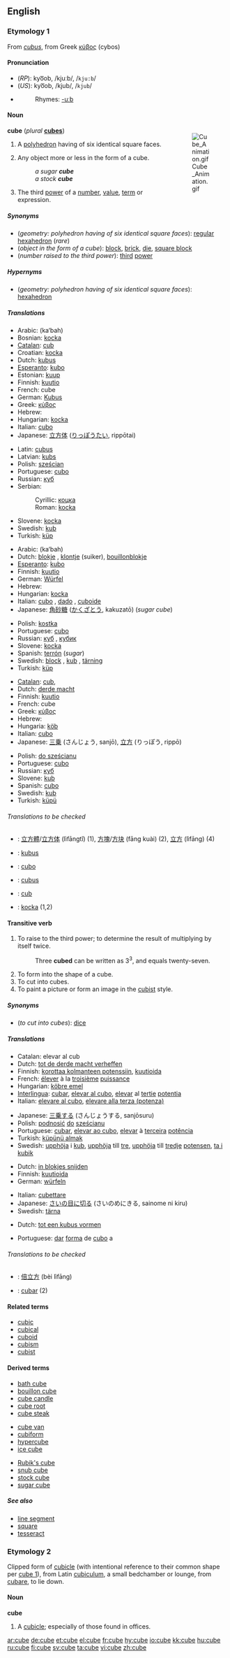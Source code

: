 {{wikipedia}}

==English==
===Etymology 1===
From {{L.}} ''[[cubus]]'', from Greek [[κύβος]] (cybos)

====Pronunciation====
*(''RP''): kyo͞ob, /kjuːb/, /<tt>kju:b</tt>/
*(''US''): kyo͞ob, /kjub/, /<tt>kjub</tt>/
*{{audio|en-us-cube.ogg|Audio (US)}}
*:Rhymes: [[Rhymes:English:-uːb|-uːb]]

====Noun====
<div style="float:right;;width:120px">
[[Image:Cube Animation.gif]]
</div>
'''cube''' (''plural'' '''[[cubes]]''')

#{{geometry}} A [[polyhedron]] having of six identical square faces.
#Any object more or less in the form of a cube.
#:''a sugar '''cube'''''
#:''a stock '''cube'''''
#{{mathematics}} The third [[power]] of a [[number]], [[value]], [[term]] or expression.
<!--#(''electronic gaming'') [[Nintendo GameCube]].-->

=====Synonyms=====
*(''geometry: polyhedron having of six identical square faces''): [[regular hexahedron]] (''rare'')
*(''object in the form of a cube''): [[block]], [[brick]], [[die]], [[square block]]
*(''number raised to the third power''): [[third]] [[power]]

=====Hypernyms=====
*(''geometry: polyhedron having of six identical square faces''): [[hexahedron]]

=====Translations=====
{{trans-top|geometry: polyhedron having of six identical square faces}}
*Arabic: {{ARchar|[[كعبة]]}} (ka‘bah) {{f}}
*Bosnian: [[kocka#Bosnian|kocka]] {{f}}
*[[Catalan]]: [[cub]] {{m}}
*Croatian: [[kocka#Croatian|kocka]] {{f}}
*Dutch: [[kubus]] {{m}}
*[[Esperanto]]: [[kubo]]
*Estonian: [[kuup]]
*Finnish: [[kuutio]]
*French: cube {{m}}
*German: [[Kubus]] {{m}}
*Greek: [[κύβος]] {{m}}
*Hebrew: {{he-translation|קוביה|kubiyá}} {{f}}
*Hungarian: [[kocka]]
*Italian: [[cubo]] {{m}}
*Japanese: [[立方体]] ([[りっぽうたい]], rippōtai)
{{trans-mid}}
*Latin: [[cubus]] {{m}}
*Latvian: [[kubs]] {{m}}
*Polish: [[sześcian]] {{m}}
*Portuguese: [[cubo]] {{m}}
*Russian: [[куб]] {{m}}
*Serbian:
*:Cyrillic: [[коцка#Serbian|коцка]] {{f}}
*:Roman: [[kocka#Serbian|kocka]] {{f}}
*Slovene: [[kocka]] {{f}}
*Swedish: [[kub]] {{c}}
*Turkish: [[küp]]
{{trans-bottom}}

{{trans-top|object more or less in the form of a cube}}
*Arabic: {{ARchar|[[كعبة]]}} (ka‘bah) {{f}}
*Dutch: [[blokje]] {{n}}, [[klontje]] {{n}} (suiker), [[bouillon]][[blokje]] {{n}}
*[[Esperanto]]: [[kubo]]
*Finnish: [[kuutio]]
*German: [[Würfel]] {{m}}
*Hebrew: {{he-translation|קוביה|kubiyá}} {{f}}
*Hungarian: [[kocka]]
*Italian: [[cubo]] {{m}}, [[dado]] {{m}}, [[cuboide]] {{m}}
*Japanese: [[角砂糖]] ([[かくざとう]], kakuzatō) (''sugar cube'')
{{trans-mid}}
*Polish: [[kostka]] {{f}}
*Portuguese: [[cubo]] {{m}}
*Russian: [[куб]] {{m}}, [[кубик]] {{m}}
*Slovene: [[kocka]] {{f}}
*Spanish: [[terrón]] {{m}} (''sugar'')
*Swedish: [[block]] {{n}}, [[kub]] {{c}}, [[tärning]] {{c}}
*Turkish: [[küp]]
{{trans-bottom}}

{{trans-top|arithmetic: number raised to the third power}}
*[[Catalan]]: [[cub]], {{m}}
*Dutch: [[derde macht]]
*Finnish: [[kuutio]]
*French: cube {{m}}
*Greek: [[κύβος]] {{m}}
*Hebrew: {{he-translation|בשלישית|bashlishít}}
*Hungaria: [[köb]]
*Italian: [[cubo]] {{m}}
*Japanese: [[三乗]] (さんじょう, sanjō), [[立方]] (りっぽう, rippō)
{{trans-mid}}
*Polish: [[do sześcianu]]
*Portuguese: [[cubo]] {{m}}
*Russian: [[куб]] {{m}}
*Slovene: [[kub]] {{m}}
*Spanish: [[cubo]]
*Swedish: [[kub]] {{c}}
*Turkish: [[küpü]] 
{{trans-bottom}}

======Translations to be checked======
<!--Remove this section once all of the translations below have been moved into the tables above.-->
{{checktrans}}
{{top}}
*{{ttbc|Chinese}}: [[立方體]]/[[立方体]] (lìfāngtǐ) (1), [[方塊]]/[[方块]] (fāng kuài) (2), [[立方]] (lìfāng) (4)
*{{ttbc|Indonesian}}: [[kubus]]
*{{ttbc|Interlingua}}: [[cubo]]
{{mid}}
*{{ttbc|Latin}}: [[cubus]]
*{{ttbc|Romanian}}: [[cub]] {{n}}
*{{ttbc|Slovak}}: [[kocka]] {{f}} (1,2)
{{bottom}}

====Transitive verb====
{{en-verb|cub|ing}}

#{{arithmetic}} To raise to the third power; to determine the result of multiplying by itself twice.
#:Three '''cubed''' can be written as 3<sup>3</sup>, and equals twenty-seven.
#To form into the shape of a cube.<!--disputed-->
#To cut into cubes.
#To paint a picture or form an image in the [[cubist]] style.<!--disputed-->
<!--Proper noun?: #(''electronic game'') To port to or [[enhance-remake]] for Nintendo GameCube.-->

=====Synonyms=====
*(''to cut into cubes''): [[dice]]

=====Translations=====
{{trans-top|arithmetic: to raise to the third power}}
*Catalan: elevar al cub
*Dutch: [[tot de derde macht verheffen]]
*Finnish: [[korottaa kolmanteen potenssiin]], [[kuutioida]]
*French: [[élever]] à la [[troisième]] [[puissance]]
*Hungarian: [[köbre emel]]
*[[Interlingua]]: [[cubar]], [[elevar al cubo]], [[elevar]] al [[tertie]] [[potentia]]
*Italian: [[elevare al cubo]], [[elevare alla terza (potenza)]]
{{trans-mid}}
*Japanese: [[三乗]]する (さんじょうする, sanjōsuru)
*Polish: [[podnosić]] [[do]] [[sześcian]]u
*Portuguese: [[cubar]], [[elevar ao cubo]], [[elevar]] à [[terceira]] [[potência]]
*Turkish: [[küpünü almak]]
*Swedish: [[upphöja]] i [[kub]], [[upphöja]] till [[tre]], [[upphöja]] till [[tredje]] [[potensen]], [[ta i kubik]]
{{trans-bottom}}

{{trans-top|to cut into cubes}}
*Dutch: [[in blokjes snijden]]
*Finnish: [[kuutioida]]
*German: [[würfeln]]
{{trans-mid}}
*Italian: [[cubettare]]
*Japanese: [[さいの目に切る]] (さいのめにきる, sainome ni kiru)
*Swedish: [[tärna]]
{{trans-bottom}}

{{trans-top|to form into the shape of a cube}}
*Dutch: [[tot een kubus vormen]]
{{trans-mid}}
*Portuguese: [[dar#Portuguese|dar]] [[forma#Portuguese|forma]] de [[cubo#Portuguese|cubo]] a
{{trans-bottom}}

{{trans-top|to paint in the cubist style}}
{{trans-mid}}
{{trans-bottom}}

======Translations to be checked======
<!--Remove this section once all of the translations below have been moved into the tables above.-->
{{checktrans}}

*{{ttbc|Chinese}}: [[倍立方]] (bèi lìfāng)
*{{ttbc|Interlingua}}: [[cubar]] (2)

====Related terms====
*[[cubic]]<!--adjective and noun-->
*[[cubical]]<!--adjective-->
*[[cuboid]]
*[[cubism]]
*[[cubist]]

====Derived terms====
{{top3}}
*[[bath cube]]
*[[bouillon cube]]
*[[cube candle]]
*[[cube root]]
*[[cube steak]]
{{mid3}}
*[[cube van]]
*[[cubiform]]
*[[hypercube]]
*[[ice cube]]
{{mid3}}
*[[Rubik's cube]]
*[[snub cube]]
*[[stock cube]]
*[[sugar cube]]
{{bottom}}

=====See also=====
*[[line segment]]
*[[square]]
*[[tesseract]]

=== Etymology 2 ===
Clipped form of [[cubicle]] (with intentional reference to their common shape per [[#Etymology 1|cube 1]]), from Latin [[cubiculum]], a small bedchamber or lounge, from [[cubo|cubare]], to lie down.

==== Noun ====
'''cube'''
# A [[cubicle]]; especially of those found in offices.

[[ar:cube]]
[[de:cube]]
[[et:cube]]
[[el:cube]]
[[fr:cube]]
[[hy:cube]]
[[io:cube]]
[[kk:cube]]
[[hu:cube]]
[[ru:cube]]
[[fi:cube]]
[[sv:cube]]
[[ta:cube]]
[[vi:cube]]
[[zh:cube]]